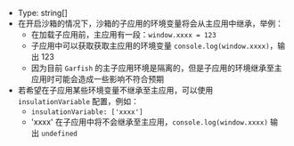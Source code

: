 
- Type: <Highlight> string[] </Highlight>
- 在开启沙箱的情况下，沙箱的子应用的环境变量将会从主应用中继承，举例：
  - 在加载子应用前，主应用有一段：`window.xxxx = 123`
  - 子应用中可以获取获取主应用的环境变量 `console.log(window.xxxx)`，输出 123
  - 因为目前 `Garfish` 的主子应用环境是隔离的，但是子应用的环境继承至主应用时可能会造成一些影响不符合预期
- 若希望在子应用某些环境变量不继承至主应用，可以使用 `insulationVariable` 配置，例如：
  - `insulationVariable: ['xxxx']`
  - 'xxxx' 在子应用中将不会继承至主应用，`console.log(window.xxxx)` 输出 `undefined`
